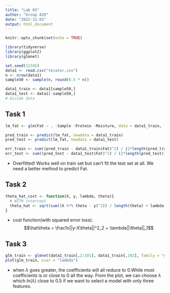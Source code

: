 ```yaml
---
title: "Lab 03"
author: "Group A20"
date: "2022-12-03"
output: html_document
---
```


```r
knitr::opts_chunk$set(echo = TRUE)
```

```r
library(tidyverse)
library(ggplot2)
library(glmnet)
```

```r
set.seed(12345)
data1 <- read.csv("tecator.csv")
n <- nrow(data1)
sample50 <- sample(n, round(0.5 * n))

data1_train <- data1[sample50,]
data1_test <- data1[-sample50,]
# Divide data 
```
## Task 1

```r
lm_fat <- glm(Fat ~ . -Sample -Protein -Moisture, data = data1_train, family = gaussian())

pred_train <- predict(lm_fat, newdata = data1_train)
pred_test <- predict(lm_fat, newdata = data1_test)

err_train <- sum((pred_train - data1_train$Fat)^2) / (2*length(pred_train))
err_test <- sum((pred_test - data1_test$Fat)^2) / (2*length(pred_test))

```

- Overfitted! Works well on train set but can't fit the test set at all. We need a better method to predict Fat.

## Task 2

```r
theta_hat_cost <- function(X, y, lambda, theta){
  # WITH intercept
  theta_hat <- sqrt(sum((X %*% theta - y)^2)) / length(theta) + lambda * sum(theta)
}
```

- cost function(with squared error loss):$$\hat\theta = \frac1n||y-X\theta||^2_2 + \lambda||\theta||_1$$

## Task 3

```r
glm_train <- glmnet(data1_train[,2:101], data1_train[,102], family = "gaussian")
plot(glm_train, xvar = "lambda")
```

- when $\lambda$ goes greater, the coefficients will all reduce to 0.While most coefficients is or close to 0 all the way. From the plot, we can choose $\lambda$ which $ln(\lambda)$ close to 0.5 if we want to select a model with only three features.






